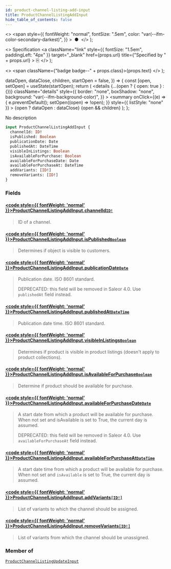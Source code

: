 ```yaml
---
id: product-channel-listing-add-input
title: ProductChannelListingAddInput
hide_table_of_contents: false
---
```


  <>
    <span
      style={{
        fontWeight: "normal",
        fontSize: ".5em",
        color: "var(--ifm-color-secondary-darkest)",
      }}
    >
      &nbsp;●&nbsp;
    </span>
  </>
);

  <>
    Specification
    <a
      className="link"
      style={{ fontSize: "1.5em", paddingLeft: "4px" }}
      target="\_blank"
      href={props.url}
      title={"Specified by " + props.url}
    >
      ⎘
    </a>
  </>
);

  <>
    <span className={"badge badge--" + props.class}>{props.text}</span>
  </>
);


  dataOpen,
  dataClose,
  children,
  startOpen = false,
}) => {
  const [open, setOpen] = useState(startOpen);
  return (
    <details
      {...(open ? { open: true } : {})}
      className="details"
      style={{
        border: "none",
        boxShadow: "none",
        background: "var(--ifm-background-color)",
      }}
    >
      <summary
        onClick={(e) => {
          e.preventDefault();
          setOpen((open) => !open);
        }}
        style={{ listStyle: "none" }}
      >
        {open ? dataOpen : dataClose}
      </summary>
      {open && children}
    </details>
  );
};

No description

```graphql
input ProductChannelListingAddInput {
  channelId: ID!
  isPublished: Boolean
  publicationDate: Date
  publishedAt: DateTime
  visibleInListings: Boolean
  isAvailableForPurchase: Boolean
  availableForPurchaseDate: Date
  availableForPurchaseAt: DateTime
  addVariants: [ID!]
  removeVariants: [ID!]
}
```

### Fields

#### [<code style={{ fontWeight: 'normal' }}>ProductChannelListingAddInput.<b>channelId</b></code>](#)<Bullet />[`ID!`](../../../api-reference/miscellaneous/scalars/id) <Badge class="secondary" text="non-null"/> <Badge class="secondary" text="scalar"/>

> ID of a channel.

#### [<code style={{ fontWeight: 'normal' }}>ProductChannelListingAddInput.<b>isPublished</b></code>](#)<Bullet />[`Boolean`](../../../api-reference/miscellaneous/scalars/boolean) <Badge class="secondary" text="scalar"/>

> Determines if object is visible to customers.

#### [<code style={{ fontWeight: 'normal' }}>ProductChannelListingAddInput.<b>publicationDate</b></code>](#)<Bullet />[`Date`](../../../api-reference/miscellaneous/scalars/date) <Badge class="secondary" text="scalar"/>

> Publication date. ISO 8601 standard.
>
> DEPRECATED: this field will be removed in Saleor 4.0. Use `publishedAt` field instead.

#### [<code style={{ fontWeight: 'normal' }}>ProductChannelListingAddInput.<b>publishedAt</b></code>](#)<Bullet />[`DateTime`](../../../api-reference/miscellaneous/scalars/date-time) <Badge class="secondary" text="scalar"/>

> Publication date time. ISO 8601 standard.
>
> <Badge text="Added in Saleor 3.3" class="secondary margin-bottom--sm" />

#### [<code style={{ fontWeight: 'normal' }}>ProductChannelListingAddInput.<b>visibleInListings</b></code>](#)<Bullet />[`Boolean`](../../../api-reference/miscellaneous/scalars/boolean) <Badge class="secondary" text="scalar"/>

> Determines if product is visible in product listings (doesn't apply to product collections).

#### [<code style={{ fontWeight: 'normal' }}>ProductChannelListingAddInput.<b>isAvailableForPurchase</b></code>](#)<Bullet />[`Boolean`](../../../api-reference/miscellaneous/scalars/boolean) <Badge class="secondary" text="scalar"/>

> Determine if product should be available for purchase.

#### [<code style={{ fontWeight: 'normal' }}>ProductChannelListingAddInput.<b>availableForPurchaseDate</b></code>](#)<Bullet />[`Date`](../../../api-reference/miscellaneous/scalars/date) <Badge class="secondary" text="scalar"/>

> A start date from which a product will be available for purchase. When not set and isAvailable is set to True, the current day is assumed.
>
> DEPRECATED: this field will be removed in Saleor 4.0. Use `availableForPurchaseAt` field instead.

#### [<code style={{ fontWeight: 'normal' }}>ProductChannelListingAddInput.<b>availableForPurchaseAt</b></code>](#)<Bullet />[`DateTime`](../../../api-reference/miscellaneous/scalars/date-time) <Badge class="secondary" text="scalar"/>

> A start date time from which a product will be available for purchase. When not set and `isAvailable` is set to True, the current day is assumed.
>
> <Badge text="Added in Saleor 3.3" class="secondary margin-bottom--sm" />

#### [<code style={{ fontWeight: 'normal' }}>ProductChannelListingAddInput.<b>addVariants</b></code>](#)<Bullet />[`[ID!]`](../../../api-reference/miscellaneous/scalars/id) <Badge class="secondary" text="list"/> <Badge class="secondary" text="scalar"/>

> List of variants to which the channel should be assigned.

#### [<code style={{ fontWeight: 'normal' }}>ProductChannelListingAddInput.<b>removeVariants</b></code>](#)<Bullet />[`[ID!]`](../../../api-reference/miscellaneous/scalars/id) <Badge class="secondary" text="list"/> <Badge class="secondary" text="scalar"/>

> List of variants from which the channel should be unassigned.

### Member of

[`ProductChannelListingUpdateInput`](../../../api-reference/products/inputs/product-channel-listing-update-input) <Badge class="secondary" text="input"/>
